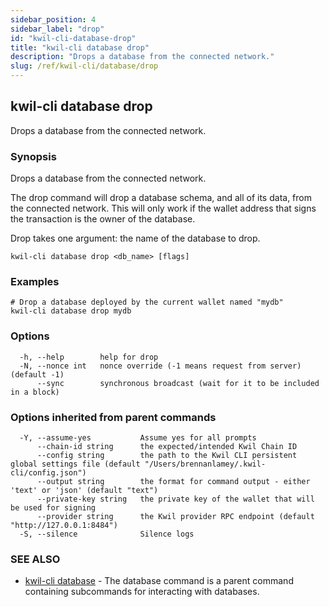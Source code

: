 ```yaml
---
sidebar_position: 4
sidebar_label: "drop"
id: "kwil-cli-database-drop"
title: "kwil-cli database drop"
description: "Drops a database from the connected network."
slug: /ref/kwil-cli/database/drop
---
```


## kwil-cli database drop

Drops a database from the connected network.

### Synopsis

Drops a database from the connected network.

The drop command will drop a database schema, and all of its data, from the connected network.
This will only work if the wallet address that signs the transaction is the owner of the database.

Drop takes one argument: the name of the database to drop.

```
kwil-cli database drop <db_name> [flags]
```

### Examples

```
# Drop a database deployed by the current wallet named "mydb"
kwil-cli database drop mydb
```

### Options

```
  -h, --help        help for drop
  -N, --nonce int   nonce override (-1 means request from server) (default -1)
      --sync        synchronous broadcast (wait for it to be included in a block)
```

### Options inherited from parent commands

```
  -Y, --assume-yes           Assume yes for all prompts
      --chain-id string      the expected/intended Kwil Chain ID
      --config string        the path to the Kwil CLI persistent global settings file (default "/Users/brennanlamey/.kwil-cli/config.json")
      --output string        the format for command output - either 'text' or 'json' (default "text")
      --private-key string   the private key of the wallet that will be used for signing
      --provider string      the Kwil provider RPC endpoint (default "http://127.0.0.1:8484")
  -S, --silence              Silence logs
```

### SEE ALSO

* [kwil-cli database](/docs/ref/kwil-cli/database)	 - The database command is a parent command containing subcommands for interacting with databases.

